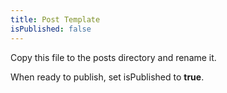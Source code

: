 ```yaml
---
title: Post Template
isPublished: false
---
```


Copy this file to the posts directory and rename it.

When ready to publish, set isPublished to **true**.